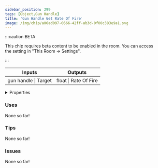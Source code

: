 ```yaml
---
sidebar_position: 299
tags: [Object,Gun Handle]
title: 'Gun Handle Get Rate Of Fire'
image: /img/chip/a06ad097-0666-42ff-ab3d-0f00c383e9a1.svg
---
```




:::caution BETA

This chip requires beta content to be enabled in the room. You can access the setting in "This Room -> Settings".

:::

<IChip uuid="a06ad097-0666-42ff-ab3d-0f00c383e9a1"/>

<table><thead><tr><th>Inputs</th><th>Outputs</th></tr></thead><tbody><tr><td>gun handle | Target</td><td>float | Rate Of Fire</td></tr></tbody></table>

<details>
  <summary>Properties</summary>
  <div>
    <div>
    <table>
      <tbody>
        <tr>
          <td>Is beta required?</td>
          <td>Yes</td>
        </tr>
        <tr>
          <td>Is chip a trolling risk?</td>
          <td>No</td>
        </tr>
        <tr>
          <td>Is chip a role assignment risk?</td>
          <td>No</td>
        </tr>
        <tr>
          <td>Chip UUID</td>
          <td>a06ad097-0666-42ff-ab3d-0f00c383e9a1</td>
        </tr>
        <tr>
          <td>Room availability</td>
          <td>Available everywhere</td>
        </tr>
      </tbody>
    </table>
    </div>
  </div>
</details>

### Uses

None so far!

### Tips

None so far!

### Issues

None so far!